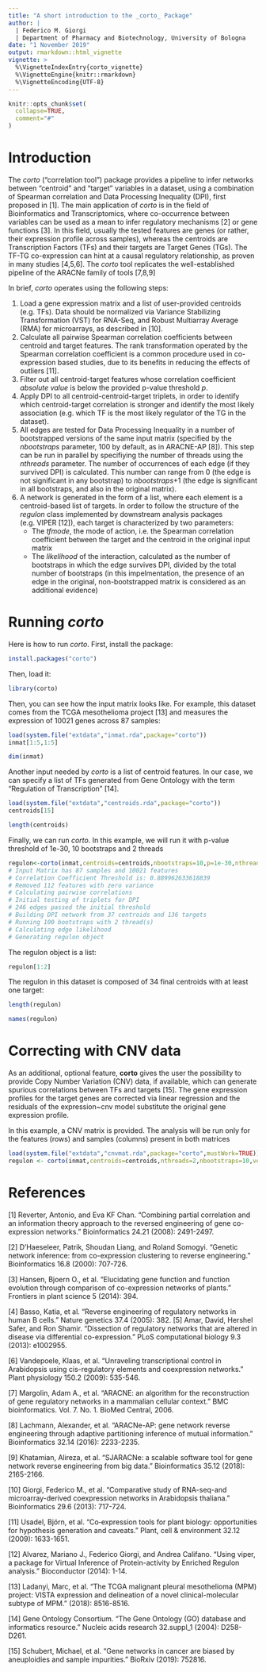 ```yaml
---
title: "A short introduction to the _corto_ Package"
author: | 
  | Federico M. Giorgi
  | Department of Pharmacy and Biotechnology, University of Bologna
date: "1 November 2019"
output: rmarkdown::html_vignette
vignette: >
  %\VignetteIndexEntry{corto_vignette}
  %\VignetteEngine{knitr::rmarkdown}
  %\VignetteEncoding{UTF-8}
---
```

```r
knitr::opts_chunk$set(
  collapse=TRUE,
  comment="#"
)
```

# Introduction
The _corto_ ("correlation tool") package provides a pipeline to infer networks between "centroid" and "target" variables in a dataset, using a combination of Spearman correlation and Data Processing Inequality (DPI), first proposed in [1]. The main application of _corto_ is in the field of Bioinformatics and Transcriptomics, where co-occurrence between variables can be used as a mean to infer regulatory mechanisms [2] or gene functions [3]. In this field, usually the tested features are genes (or rather, their expression profile across samples), whereas the centroids are Transcription Factors (TFs) and their targets are Target Genes (TGs). The TF-TG co-expression can hint at a causal regulatory relationship, as proven in many studies [4,5,6]. The _corto_ tool replicates the well-established pipeline of the ARACNe family of tools [7,8,9]

In brief, _corto_ operates using the following steps:

1. Load a gene expression matrix and a list of user-provided centroids (e.g. TFs). Data should be normalized via Variance Stabilizing Transformation (VST) for RNA-Seq, and Robust Multiarray Average (RMA) for microarrays, as described in [10].
2. Calculate all pairwise Spearman correlation coefficients between centroid and target features. The rank transformation operated by the Spearman correlation coefficient is a common procedure used in co-expression based studies, due to its benefits in reducing the effects of outliers [11].
3. Filter out all centroid-target features whose correlation coefficient _absolute value_ is below the provided p-value threshold _p_.
4. Apply DPI to all centroid-centroid-target triplets, in order to identify which centroid-target correlation is stronger and identify the most likely association (e.g. which TF is the most likely regulator of the TG in the dataset).
5. All edges are tested for Data Processing Inequality in a number of bootstrapped versions of the same input matrix (specified by the _nbootstraps_ parameter, 100 by default, as in ARACNE-AP [8]). This step can be run in parallel by specifiying the number of threads using the _nthreads_ parameter. The number of occurrences of each edge (if they survived DPI) is calculated. This number can range from 0 (the edge is not significant in any bootstrap) to _nbootstraps_+1 (the edge is significant in all bootstraps, and also in the original matrix).
6. A network is generated in the form of a list, where each element is a centroid-based list of targets. In order to follow the structure of the _regulon_ class implemented by downstream analysis packages (e.g. VIPER [12]), each target is characterized by two parameters:
    + The _tfmode_, the mode of action, i.e. the Spearman correlation coefficient between the target and the centroid in the original input matrix
    + The _likelihood_ of the interaction, calculated as the number of bootstraps in which the edge survives DPI, divided by the total number of bootstraps (in this impelmentation, the presence of an edge in the original, non-bootstrapped matrix is considered as an additional evidence)


# Running _corto_
Here is how to run _corto_. First, install the package:
```r
install.packages("corto")
```

Then, load it:
```r
library(corto)
```

Then, you can see how the input matrix looks like. For example, this dataset comes from the TCGA mesothelioma project [13] and measures the expression of 10021 genes across 87 samples:
```r
load(system.file("extdata","inmat.rda",package="corto"))
inmat[1:5,1:5]
```
```r
dim(inmat)
```
Another input needed by _corto_ is a list of centroid features. In our case, we can specify a list of TFs generated from Gene Ontology with the term "Regulation of Transcription" [14].

```r
load(system.file("extdata","centroids.rda",package="corto"))
centroids[15]
```
```r
length(centroids)
```

Finally, we can run _corto_. In this example, we will run it with p-value threshold of 1e-30, 10 bootstraps and 2 threads
```r
regulon<-corto(inmat,centroids=centroids,nbootstraps=10,p=1e-30,nthreads=2)
# Input Matrix has 87 samples and 10021 features
# Correlation Coefficient Threshold is: 0.889962633618839
# Removed 112 features with zero variance
# Calculating pairwise correlations
# Initial testing of triplets for DPI
# 246 edges passed the initial threshold
# Building DPI network from 37 centroids and 136 targets
# Running 100 bootstraps with 2 thread(s)
# Calculating edge likelihood
# Generating regulon object
```

The regulon object is a list:
```r
regulon[1:2]
```

The regulon in this dataset is composed of 34 final centroids with at least one target:
```r
length(regulon)
```
```r
names(regulon)
```

# Correcting with CNV data
As an additional, optional feature, __corto__ gives the user the possibility to provide Copy Number Variation (CNV) data, if available, which can generate spurious correlations between TFs and targets [15]. The gene expression profiles for the target genes are corrected via linear regression and the residuals of the expression~cnv model substitute the original gene expression profile.

In this example, a CNV matrix is provided. The analysis will be run only for the features (rows) and samples (columns) present in both matrices
```r
load(system.file("extdata","cnvmat.rda",package="corto",mustWork=TRUE))
regulon <- corto(inmat,centroids=centroids,nthreads=2,nbootstraps=10,verbose=TRUE,cnvmat=cnvmat,p=0.01)
```

# References
[1] Reverter, Antonio, and Eva KF Chan. "Combining partial correlation and an information theory approach to the reversed engineering of gene co-expression networks." Bioinformatics 24.21 (2008): 2491-2497.

[2] D’Haeseleer, Patrik, Shoudan Liang, and Roland Somogyi. "Genetic network inference: from co-expression clustering to reverse engineering." Bioinformatics 16.8 (2000): 707-726.

[3] Hansen, Bjoern O., et al. "Elucidating gene function and function evolution through comparison of co-expression networks of plants." Frontiers in plant science 5 (2014): 394.

[4] Basso, Katia, et al. "Reverse engineering of regulatory networks in human B cells." Nature genetics 37.4 (2005): 382.
[5] Amar, David, Hershel Safer, and Ron Shamir. "Dissection of regulatory networks that are altered in disease via differential co-expression." PLoS computational biology 9.3 (2013): e1002955.

[6] Vandepoele, Klaas, et al. "Unraveling transcriptional control in Arabidopsis using cis-regulatory elements and coexpression networks." Plant physiology 150.2 (2009): 535-546.

[7] Margolin, Adam A., et al. "ARACNE: an algorithm for the reconstruction of gene regulatory networks in a mammalian cellular context." BMC bioinformatics. Vol. 7. No. 1. BioMed Central, 2006.

[8] Lachmann, Alexander, et al. "ARACNe-AP: gene network reverse engineering through adaptive partitioning inference of mutual information." Bioinformatics 32.14 (2016): 2233-2235.

[9] Khatamian, Alireza, et al. "SJARACNe: a scalable software tool for gene network reverse engineering from big data." Bioinformatics 35.12 (2018): 2165-2166.

[10] Giorgi, Federico M., et al. "Comparative study of RNA-seq-and microarray-derived coexpression networks in Arabidopsis thaliana." Bioinformatics 29.6 (2013): 717-724.

[11] Usadel, Björn, et al. "Co‐expression tools for plant biology: opportunities for hypothesis generation and caveats." Plant, cell & environment 32.12 (2009): 1633-1651.

[12] Alvarez, Mariano J., Federico Giorgi, and Andrea Califano. "Using viper, a package for Virtual Inference of Protein-activity by Enriched Regulon analysis." Bioconductor (2014): 1-14.

[13] Ladanyi, Marc, et al. "The TCGA malignant pleural mesothelioma (MPM) project: VISTA expression and delineation of a novel clinical-molecular subtype of MPM." (2018): 8516-8516.

[14] Gene Ontology Consortium. "The Gene Ontology (GO) database and informatics resource." Nucleic acids research 32.suppl_1 (2004): D258-D261.

[15] Schubert, Michael, et al. "Gene networks in cancer are biased by aneuploidies and sample impurities." BioRxiv (2019): 752816.
